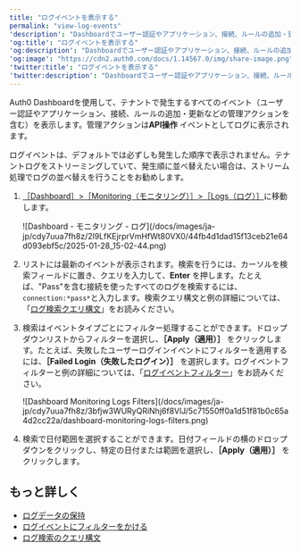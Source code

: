 ```yaml
---
title: "ログイベントを表示する"
permalink: "view-log-events"
'description': "Dashboardでユーザー認証やアプリケーション、接続、ルールの追加・更新などの管理アクションを含むイベントログを表示する方法について説明します。"
'og:title': "ログイベントを表示する"
'og:description': "Dashboardでユーザー認証やアプリケーション、接続、ルールの追加・更新などの管理アクションを含むイベントログを表示する方法について説明します。"
'og:image': "https://cdn2.auth0.com/docs/1.14567.0/img/share-image.png"
'twitter:title': "ログイベントを表示する"
'twitter:description': "Dashboardでユーザー認証やアプリケーション、接続、ルールの追加・更新などの管理アクションを含むイベントログを表示する方法について説明します。"
---
```


<Tooltip data-tooltip-id="react-containers-DefinitionTooltip-0" href="/docs/ja-jp/glossary?term=auth0-dashboard" tip="Auth0 Dashboard: サービスを構成するためのAuth0の主製品。" cta="用語集の表示">Auth0 Dashboard</Tooltip>を使用して、テナントで発生するすべてのイベント（ユーザー認証やアプリケーション、接続、ルールの追加・更新などの管理アクションを含む）を表示します。管理アクションは**API操作** イベントとしてログに表示されます。

<Callout icon="file-lines" color="#0EA5E9" iconType="regular">

ログイベントは、デフォルトでは必ずしも発生した順序で表示されません。テナントログをストリーミングしていて、発生順に並べ替えたい場合は、ストリーム処理でログの並べ替えを行うことをお勧めします。

</Callout>

1. [［Dashboard］>［Monitoring（モニタリング）］>［Logs（ログ）］](https://manage.auth0.com/#/logs)に移動します。

   <Frame>![Dashboard - モニタリング - ログ](/docs/images/ja-jp/cdy7uua7fh8z/2l9LfKEjrprVmHfWt80VX0/44fb4d1dad15f13ceb21e64d093ebf5c/2025-01-28_15-02-44.png)</Frame>

2. リストには最新のイベントが表示されます。検索を行うには、カーソルを検索フィールドに置き、クエリを入力して、**Enter** を押します。たとえば、"Pass"を含む接続を使ったすべてのログを検索するには、`connection:*pass*`と入力します。検索クエリ構文と例の詳細については、「[ログ検索クエリ構文](/docs/ja-jp/deploy-monitor/logs/log-search-query-syntax)」をお読みください。
3. 検索はイベントタイプごとにフィルター処理することができます。ドロップダウンリストからフィルターを選択し、**［Apply（適用）］** をクリックします。たとえば、失敗したユーザーログインイベントにフィルターを適用するには、**［Failed Login（失敗したログイン）］** を選択します。ログイベントフィルターと例の詳細については、「[ログイベントフィルター](/docs/ja-jp/deploy-monitor/logs/log-event-filters)」をお読みください。

   <Frame>![Dashboard Monitoring Logs Filters](/docs/images/ja-jp/cdy7uua7fh8z/3bfjw3WURyQRiNhj6f8VlJ/5c71550ff0a1d51f81b0c65a4d2cc22a/dashboard-monitoring-logs-filters.png)</Frame>

4. 検索で日付範囲を選択することができます。日付フィールドの横のドロップダウンをクリックし、特定の日付または範囲を選択し、**［Apply（適用）］** をクリックします。

## もっと詳しく

* [ログデータの保持](/docs/ja-jp/deploy-monitor/logs/log-data-retention)
* [ログイベントにフィルターをかける](/docs/ja-jp/deploy-monitor/logs/log-event-filters)
* [ログ検索のクエリ構文](/docs/ja-jp/deploy-monitor/logs/log-search-query-syntax)